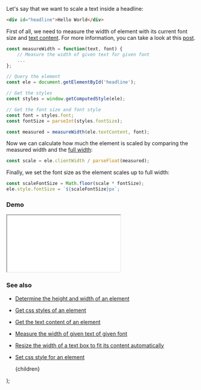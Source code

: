 
Let's say that we want to scale a text inside a headline:

```html
<div id="headline">Hello World</div>
```

First of all, we need to measure the width of element with its current font size and [text content](/get-the-text-content-of-an-element). For more information, you can take a look at this [post](/measure-the-width-of-given-text-of-given-font).

```js
const measureWidth = function(text, font) {
    // Measure the width of given text for given font
    ...
};

// Query the element
const ele = document.getElementById('headline');

// Get the styles
const styles = window.getComputedStyle(ele);

// Get the font size and font style
const font = styles.font;
const fontSize = parseInt(styles.fontSize);

const measured = measureWidth(ele.textContent, font);
```

Now we can calculate how much the element is scaled by comparing the measured width and the [full width](/determine-the-height-and-width-of-an-element):

```js
const scale = ele.clientWidth / parseFloat(measured);
```

Finally, we set the font size as the element scales up to full width:

```js
const scaleFontSize = Math.floor(scale * fontSize);
ele.style.fontSize = `${scaleFontSize}px`;
```

### Demo

<iframe src="/demo/scale-a-text-to-fit-inside-of-an-element/index.html"></iframe>

### See also

-   [Determine the height and width of an element](/determine-the-height-and-width-of-an-element)
-   [Get css styles of an element](/get-css-styles-of-an-element)
-   [Get the text content of an element](/get-the-text-content-of-an-element)
-   [Measure the width of given text of given font](/measure-the-width-of-given-text-of-given-font)
-   [Resize the width of a text box to fit its content automatically](/resize-the-width-of-a-text-box-to-fit-its-content-automatically)
-   [Set css style for an element](/set-css-style-for-an-element)

    <PostLayout keywords="" title="Scale a text to fit inside of an element">
        {children}
    </PostLayout>
);
